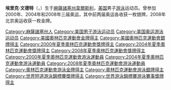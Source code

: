 {{Unreferenced |time=2011-07-03T07:10:30+00:00 }}
{{MedalTableTop}}
{{MedalSport | 男子[[游泳|游泳]]}}
{{MedalCountry | {{USA}} }}
{{MedalCompetition|[[奧林匹克運動會|奧林匹克運動會]]}}
{{MedalSilver | [[2000年夏季奧林匹克運動會|2000年悉尼]] | [[2000年夏季奧林匹克運動會游泳比賽|400米混合泳]]}}
{{MedalSilver | [[2004年夏季奧林匹克運動會|2004年雅典]] | [[2004年夏季奧林匹克運動會游泳比賽|400米混合泳]]}}
{{MedalGold | [[2008年夏季奧林匹克運動會|2008年北京]]|[[2008年夏季奧林匹克運動會游泳比賽|4 x 200米自由泳接力]]}}
{{MedalBottom}}
'''埃里克·文德特'''（{{lang|en|'''Erik Vendt'''}}，{{bd|1981年|1月9日}}）生于[[麻薩諸塞州|麻薩諸塞州]][[韋爾斯利_(麻薩諸塞州)|韋爾斯利]]，[[美国|美国]]男子[[游泳|游泳]]运动员。曾参加2000年、2004年和2008年三届奥运，其中前两届奥运各收获一枚银牌，2008年北京奥运收获一枚金牌。

{{US-sport-bio-stub}}
{{swimming-bio-stub}}

{{DEFAULTSORT:Vendt, Erik}}
[[Category:麻薩諸塞州人|Category:麻薩諸塞州人]]
[[Category:美国男子游泳运动员|Category:美国男子游泳运动员]]
[[Category:美国奥运游泳运动员|Category:美国奥运游泳运动员]]
[[Category:美國奧林匹克運動會金牌得主|Category:美國奧林匹克運動會金牌得主]]
[[Category:美國奧林匹克運動會銀牌得主|Category:美國奧林匹克運動會銀牌得主]]
[[Category:2000年夏季奧林匹克運動會獎牌得主|Category:2000年夏季奧林匹克運動會獎牌得主]]
[[Category:2004年夏季奧林匹克運動會獎牌得主|Category:2004年夏季奧林匹克運動會獎牌得主]]
[[Category:2008年夏季奧林匹克運動會獎牌得主|Category:2008年夏季奧林匹克運動會獎牌得主]]
[[Category:2000年夏季奧林匹克運動會游泳運動員|Category:2000年夏季奧林匹克運動會游泳運動員]]
[[Category:2004年夏季奧林匹克運動會游泳運動員|Category:2004年夏季奧林匹克運動會游泳運動員]]
[[Category:2008年夏季奧林匹克運動會游泳運動員|Category:2008年夏季奧林匹克運動會游泳運動員]]
[[Category:奧林匹克運動會游泳金牌得主|Category:奧林匹克運動會游泳金牌得主]]
[[Category:奧林匹克運動會游泳銀牌得主|Category:奧林匹克運動會游泳銀牌得主]]
[[Category:世界短道游泳錦標賽獎牌得主|Category:世界短道游泳錦標賽獎牌得主]]
[[Category:世界游泳錦標賽游泳賽事獎牌得主|Category:世界游泳錦標賽游泳賽事獎牌得主]]